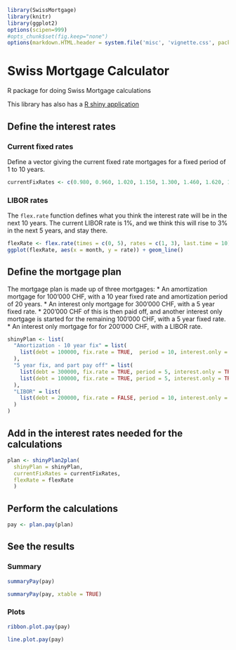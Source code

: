 <!--
%\VignetteEngine{knitr}
-->

```r
library(SwissMortgage)
library(knitr)
library(ggplot2)
options(scipen=999)
#opts_chunk$set(fig.keep="none")
options(markdown.HTML.header = system.file('misc', 'vignette.css', package='knitr'))
```

# Swiss Mortgage Calculator

R package for doing Swiss Mortgage calculations

This library has also has a [R shiny application](http://glimmer.rstudio.com/m1x0n/SwissMortgage)

## Define the interest rates
### Current fixed rates
Define a vector giving the current fixed rate mortgages for a fixed period of 1 to 10 years.
```r
currentFixRates <- c(0.980, 0.960, 1.020, 1.150, 1.300, 1.460, 1.620, 1.780, 1.920, 2.060)
```

### LIBOR rates
The `flex.rate` function defines what you think the interest rate will be in the next 10 years.
The current LIBOR rate is 1%, and we think this will rise to 3% in the next 5 years, and stay there.  
```r
flexRate <- flex.rate(times = c(0, 5), rates = c(1, 3), last.time = 10)
ggplot(flexRate, aes(x = month, y = rate)) + geom_line()
```


## Define the mortgage plan
The mortgage plan is made up of three mortgages:
* An amortization mortgage for 100'000 CHF, with a 10 year fixed rate and amortization period of 20 years.
* An interest only mortgage for 300'000 CHF, with a 5 year fixed rate.
  * 200'000 CHF of this is then paid off, and another interest only mortgage is started for the remaining 100'000 CHF, with a 5 year fixed rate.
* An interest only mortgage for for 200'000 CHF, with a LIBOR rate. 

```r
shinyPlan <- list(
  "Amortization - 10 year fix" = list(
    list(debt = 100000, fix.rate = TRUE,  period = 10, interest.only = FALSE,  amortization.period = 20)
  ),
  "5 year fix, and part pay off" = list(
    list(debt = 300000, fix.rate = TRUE, period = 5, interest.only = TRUE),
    list(debt = 100000, fix.rate = TRUE, period = 5, interest.only = TRUE)
  ),
  "LIBOR" = list(
    list(debt = 200000, fix.rate = FALSE, period = 10, interest.only = TRUE)
  )
)
```

## Add in the interest rates needed for the calculations
```r
plan <- shinyPlan2plan(
  shinyPlan = shinyPlan,
  currentFixRates = currentFixRates,
  flexRate = flexRate
  )
```

## Perform the calculations
```r
pay <- plan.pay(plan)
```

## See the results
### Summary
```r
summaryPay(pay)
```

```r
summaryPay(pay, xtable = TRUE)
```

### Plots
```r
ribbon.plot.pay(pay)
```

```r
line.plot.pay(pay)
```
